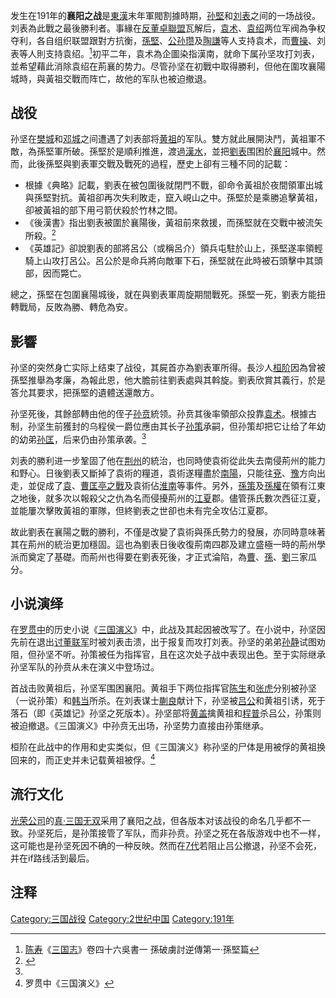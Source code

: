 {{Otheruses|subject=在公元191年（東漢初平二年），東漢末期軍閥劉表和孫堅之間的戰爭|other=同名戰事|襄陽之戰 (消歧義)}}

{{Infobox Military Conflict
|conflict=襄阳之战
|partof=[[三国|三国]]战事
|image=Sun_Jian_attacks_Liu_Biao.jpg
|caption=
|date= 191年4月
|place=襄阳、峴山
|casus=
|territory=
|result=刘表获胜
|combatant1=[[刘表|刘表]]
|combatant2=[[袁術|袁術]]
|commander1=[[黄祖|黄祖]]
|commander2=[[孙坚|孙坚]]{{KIA}}
|strength1=
|strength2=
|casualties1=
|casualties2=}}
发生在191年的'''襄阳之战'''是[[東漢|東漢]]末年軍閥割據時期，[[孙堅|孙堅]]和[[刘表|刘表]]之间的一场战役。刘表為此戰之最後勝利者。事緣在[[董卓討伐戰|反董卓聯盟]]瓦解后，[[袁术|袁术]]、[[袁绍|袁绍]]两位军阀為争权夺利，各自组织联盟跟對方抗衡，[[孫堅|孫堅]]、[[公孙瓒|公孙瓒]]及[[陶謙|陶謙]]等人支持袁术，而[[曹操|曹操]]、刘表等人則支持袁绍。<ref name=sgz>[[陈寿|陈寿]]《[[三国志|三国志]]》卷四十六吳書一 孫破虜討逆傳第一‧孫堅篇</ref>初平二年，袁术為企圖染指漢南，就命下属孙坚攻打刘表，並希望藉此消除袁绍在荊襄的势力。尽管孙坚在初戰中取得勝利，但他在圍攻襄陽城時，與黃祖交戰而阵亡，故他的军队也被迫撤退。

== 战役 ==
孙坚在[[樊城|樊城]]和[[邓城|邓城]]之间遭遇了刘表部将[[黄祖|黄祖]]的军队。雙方就此展開決鬥，黃祖軍不敵，為孫堅軍所破。孫堅於是順利推進，渡過[[漢水|漢水]]，並把[[劉表|劉表]]围困於[[襄阳|襄阳]]城中。然而，此後孫堅與劉表軍交戰及戰死的過程，歷史上卻有三種不同的記載：

*根據《典略》記載，劉表在被包圍後就閉門不戰，卻命令黃祖於夜間領軍出城與孫堅對抗。黃祖卻再次失利敗走，竄入峴山之中。孫堅於是乘勝追擊黃祖，卻被黃祖的部下用弓箭伏殺於竹林之間。
*《後漢書》指出劉表被圍於襄陽後，黃祖前來救援，而孫堅就在交戰中被流矢所殺。<ref name=ANU>{{Cite web |url=http://www.anu.edu.au/asianstudies/decrespigny/gos_ch2.pdf |title=Rafe de Crespigny. ''Generals of the South'' (page 124). |access-date=2007-12-31 |archive-url=https://web.archive.org/web/20070915014903/http://www.anu.edu.au/asianstudies/decrespigny/gos_ch2.pdf |archive-date=2007-09-15 |url-status=yes }}</ref>
*《英雄記》卻說劉表的部將呂公（或稱呂介）領兵屯駐於山上，孫堅遂率領輕騎上山攻打呂公。呂公於是命兵將向敵軍下石，孫堅就在此時被石頭擊中其頭部，因而斃亡。

總之，孫堅在包圍襄陽城後，就在與劉表軍周旋期間戰死。孫堅一死，劉表方能扭轉戰局，反敗為勝、轉危為安。

== 影響 ==
孙坚的突然身亡实际上结束了战役，其屍首亦為劉表軍所得。長沙人[[桓阶|桓阶]]因為曾被孫堅推舉為孝廉，為報此恩，他大膽前往劉表處與其斡旋。劉表欣賞其義行，於是答允其要求，把孫堅的遺體送還敵方。

孙坚死後，其餘部轉由他的侄子[[孙贲|孙贲]]統领。孙贲其後率領部众投靠[[袁术|袁术]]。根據古制，孙坚生前獲封的乌程侯一爵位應由其长子[[孙策|孙策]]承嗣，但孙策却把它让给了年幼的幼弟[[孙匡|孙匡]]，后来仍由孙策承袭。<ref name=sgz/>

刘表的勝利进一步鞏固了他在[[荆州|荆州]]的統治，也同時使袁術從此失去南侵荊州的能力和野心。日後劉表又斷掉了袁術的糧道，袁術遂糧盡於[[南陽|南陽]]，只能往[[兗州|兗]]、[[豫州|豫]]方向出走，並促成了[[袁術|袁]]、[[曹操|曹]][[匡亭之戰|匡亭之戰]]及袁術佔[[淮南|淮南]]等事件。另外，[[孫策|孫策]]及[[孫權|孫權]]在領有江東之地後，就多次以報殺父之仇為名而侵擾荊州的[[江夏|江夏]]郡。儘管孫氏數次西征江夏，並能屢次擊敗黃祖的軍隊，但終劉表之世卻也未有完全攻佔江夏郡。

故此劉表在襄陽之戰的勝利，不僅是改變了袁術與孫氏勢力的發展，亦同時意味著其在荊州的統治更加穩固。這也為劉表日後收復荊南四郡及建立盛極一時的荊州學派而奠定了基礎。而荊州也得要在劉表死後，才正式淪陷，為[[曹操|曹]]、[[孫權|孫]]、[[劉備|劉]]三家瓜分。

== 小说演绎 ==
在[[罗贯中|罗贯中]]的历史小说《[[三国演义|三国演义]]》中，此战及其起因被改写了。在小说中，孙坚因先前在退出[[董卓讨伐战|讨董联军]]时被刘表击溃，出于报复而攻打刘表。孙坚的弟弟[[孙静|孙静]]试图劝阻，但孙坚不听。孙策被任为指挥官，且在这次处子战中表现出色。至于实际继承孙坚军队的孙贲从未在演义中登场过。

首战击败黄祖后，孙坚军围困襄阳。黄祖手下两位指挥官[[陈生|陈生]]和[[张虎|张虎]]分别被孙坚（一说孙策）和[[韩当|韩当]]所杀。在刘表谋士[[蒯良|蒯良]]献计下，孙坚被[[呂公_(劉表屬下)|吕公]]和黄祖引诱，死于落石（即《英雄记》孙坚之死版本）。孙坚部将[[黄盖|黄盖]]擒黄祖和[[程普|程普]]杀吕公，孙策则被迫撤退。《三国演义》中孙贲无出场，孙坚势力直接由孙策继承。

桓阶在此战中的作用和史实类似，但《三国演义》称孙坚的尸体是用被俘的黄祖换回来的，而正史并未记载黄祖被俘。<ref>罗贯中《三国演义》</ref>

== 流行文化 ==
[[光荣公司|光荣公司]]的[[真·三国无双|真·三国无双]]采用了襄阳之战，但各版本对该战役的命名几乎都不一致。孙坚死后，是孙策接管了军队，而非孙贲。孙坚之死在各版游戏中也不一样，这可能也是孙坚死因不确的一种反映。然而在[[真三国无双7|7代]]若阻止吕公撤退，孙坚不会死，并在if路线活到最后。

== 注释 ==
{{reflist}}

{{Coord|32|0|36|N|112|7|19|E|display=title}}

[[Category:三国战役|Category:三国战役]]
[[Category:2世纪中国|Category:2世纪中国]]
[[Category:191年|Category:191年]]